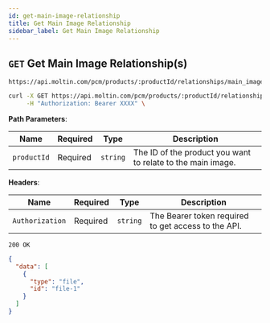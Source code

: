 ```yaml
---
id: get-main-image-relationship
title: Get Main Image Relationship
sidebar_label: Get Main Image Relationship
---
```


## `GET` Get Main Image Relationship(s)

```http
https://api.moltin.com/pcm/products/:productId/relationships/main_image
```

<!--DOCUSAURUS_CODE_TABS-->

<!--cURL-->

```bash
curl -X GET https://api.moltin.com/pcm/products/:productId/relationships/main_image \
     -H "Authorization: Bearer XXXX" \
```
<!--END_DOCUSAURUS_CODE_TABS-->

<!--DOCUSAURUS_CODE_TABS-->

<!-- Request -->

**Path Parameters**:

| Name | Required | Type | Description |
| --- | --- | --- | --- |
| `productId` | Required | `string` | The ID of the product you want to relate to the main image. |

**Headers**:

| Name | Required | Type | Description |
| --- | --- | --- | --- |
| `Authorization` | Required | `string` | The Bearer token required to get access to the API. |

<!--END_DOCUSAURUS_CODE_TABS-->

<!--DOCUSAURUS_CODE_TABS-->

<!-- Response -->

`200 OK`

```json
{
  "data": [
    {
      "type": "file",
      "id": "file-1"
    }
  ]
}
```

<!--END_DOCUSAURUS_CODE_TABS-->
